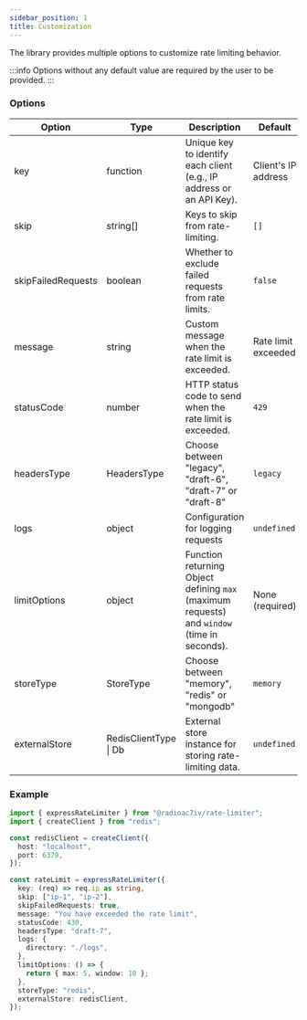 ```yaml
---
sidebar_position: 1
title: Customization
---
```


The library provides multiple options to customize rate limiting behavior.

:::info
Options without any default value are required by the user to be provided.
:::

### Options

| Option             | Type                  | Description                                                                                 | Default             |
| ------------------ | --------------------- | ------------------------------------------------------------------------------------------- | ------------------- |
| key                | function              | Unique key to identify each client (e.g., IP address or an API Key).                        | Client's IP address |
| skip               | string[]              | Keys to skip from rate-limiting.                                                            | `[]`                |
| skipFailedRequests | boolean               | Whether to exclude failed requests from rate limits.                                        | `false`             |
| message            | string                | Custom message when the rate limit is exceeded.                                             | Rate limit exceeded |
| statusCode         | number                | HTTP status code to send when the rate limit is exceeded.                                   | `429`               |
| headersType        | HeadersType           | Choose between "legacy", "draft-6", "draft-7" or "draft-8"                                  | `legacy`            |
| logs               | object                | Configuration for logging requests                                                          | `undefined`         |
| limitOptions       | object                | Function returning Object defining `max` (maximum requests) and `window` (time in seconds). | None (required)     |
| storeType          | StoreType             | Choose between "memory", "redis" or "mongodb"                                               | `memory`            |
| externalStore      | RedisClientType \| Db | External store instance for storing rate-limiting data.                                     | `undefined`         |

### Example

```ts
import { expressRateLimiter } from "@radioac7iv/rate-limiter";
import { createClient } from "redis";

const redisClient = createClient({
  host: "localhost",
  port: 6379,
});

const rateLimit = expressRateLimiter({
  key: (req) => req.ip as string,
  skip: ["ip-1", "ip-2"],
  skipFailedRequests: true,
  message: "You have exceeded the rate limit",
  statusCode: 430,
  headersType: "draft-7",
  logs: {
    directory: "./logs",
  },
  limitOptions: () => {
    return { max: 5, window: 10 };
  },
  storeType: "redis",
  externalStore: redisClient,
});
```
